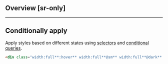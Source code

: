 ## Overview [sr-only]
<Overview/>

---

## Conditionally apply
Apply styles based on different states using [selectors](/docs/state-selectors) and [conditional queries](/docs/conditional-queries).
```html
<div class="width:full**:hover** width:full**@sm** width:full**@dark** width:full**@print**">…</div>
```

